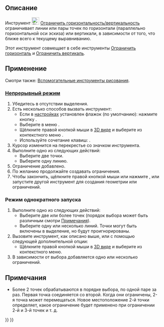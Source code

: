 <languages/>

{{Docnav/ru
|[[Sketcher_ConstrainPointOnObject/ru|Ограничение Точки на объекте]]
|[[Sketcher_ConstrainHorizontal/ru|Ограничить горизонталь]]
|[[Sketcher_Workbench/ru|Скетчер]]
|IconL=Sketcher_ConstrainPointOnObject.svg
|IconR=Sketcher_ConstrainHorizontal.svg
|IconC=Workbench_Sketcher.svg
}}

{{GuiCommand/ru
|Name/ru= Скетчер Ограничить горизонтальность/вертикальность
|Name = Sketcher ConstrainHorVer
|MenuLocation=Эскиз → Ограничения эскиза → Ограничить горизонтальность/вертикальность
|Workbenches=[[Sketcher_Workbench/ru|Скетчер]]
|Shortcut={{KEY|A}}
|Version=1.0
|SeeAlso=[[Sketcher_ConstrainHorizontal/ru|Скетчер Ограничить горизонталь]], [[Sketcher_ConstrainVertical/ru|Скетчер Ограничить вертикаль]]
}}

<span id="Description"></span>
== Описание ==

Инструмент [[Image:Sketcher_ConstrainHorVer.svg|24px]] [[Sketcher_ConstrainHorVer/ru|Ограничить горизонтальность/вертикальность]] ограничивает линии или пары точек по горизонтали (параллельно горизонтальной оси эскиза) или вертикали, в зависимости от того, что ближе всего к текущему выравниванию.

Этот инструмент совмещает в себе инструменты [[Sketcher_ConstrainHorizontal/ru|Ограничить горизонталь]] и [[Sketcher_ConstrainVertical/ru|Ограничить вертикаль]].

<span id="Usage"></span>
== Применение ==

Смотри также: [[Sketcher_Workbench/ru#Drawing_aids|Вспомогательные инструменты рисования]].

<span id="Continue_mode"></span>
=== [[Sketcher_Workbench/ru#Continue_modes|Непрерывный режим]] ===

# Убедитесь в отсутствии выделения.
# Есть несколько способов вызвать инструмент:
#* Если в [[Sketcher_Preferences/ru#General|настройках]] установлен флажок {{MenuCommand|Автоматический инструмент для горизонтального/вертикального}} (по умолчанию): нажмите кнопку {{Button|[[Image:Sketcher_ConstrainHorVer.svg|16px]] [[Sketcher_ConstrainHorVer/ru|Ограничить горизонтальность/вертикальность]]}}.
#* Выберите в меню {{MenuCommand|Эскиз → Ограничения эскиза → [[Image:Sketcher_ConstrainHorVer.svg|16px]] Ограничить горизонтальность/вертикальность}}.
#* Щёлкните правой кнопкой мыши в [[3D_view/ru|3D виде]] и выберите из контекстного меню {{MenuCommand|Ограничение → [[Image:Sketcher_ConstrainHorVer.svg|16px]]. Ограничить горизонтальность/вертикальность}}.
#* Используйте сочетание клавиш: {{KEY|A}}.
# Курсор изменится на перекрестье со значком инструмента.
# Выполните одно из следующих действий:
#* Выберите две точки.
#* Выберите одну линию.
# Ограничение добавлено.
# По желанию продолжайте создавать ограничения.
# Чтобы закончить, щёлкните правой кнопкой мыши или нажмите {{KEY|Esc}}, или запустите другой инструмент для создания геометрии или ограничений.

<span id="Run-once_mode"></span>
=== Режим однократного запуска ===

# Выполните одно из следующих действий:
#* Выберите две или более точек (порядок выбора может быть различным смотри [[#Notes|Примечания]]).
#* Выберите одну или несколько линий. Точки могут быть включены в выделение, но будут проигнорированы.
# Вызовите инструмент, как описано выше, или с помощью следующей дополнительной опции:
#* Щёлкните правой кнопкой мыши в [[3D_view/ru|3D виде]] и выберите {{MenuCommand|[[Image:Sketcher_ConstrainHorVer.svg|16px]] Ограничить горизонтальность/вертикальность}} из контекстного меню.
# В зависимости от выбора добавляется одно или несколько ограничений.

<span id="Notes"></span>
== Примечания ==

* Более 2 точек обрабатываются в порядке выбора, по одной паре за раз. Первая точка соединяется со второй. Когда они ограничены, 2-я точка может перемещаться. Новое местоположение 2-й точки определяет, какое ограничение будет применено при ограничении 2-й и 3-й точек и т. д.


{{Docnav/ru
|[[Sketcher_ConstrainPointOnObject/ru|Ограничение Точки на объекте]]
|[[Sketcher_ConstrainHorizontal/ru|Ограничить горизонталь]]
|[[Sketcher_Workbench/ru|Скетчер]]
|IconL=Sketcher_ConstrainPointOnObject.svg
|IconR=Sketcher_ConstrainHorizontal.svg
|IconC=Workbench_Sketcher.svg
}}

{{Sketcher_Tools_navi{{#translation:}}}}
{{Userdocnavi{{#translation:}}}}